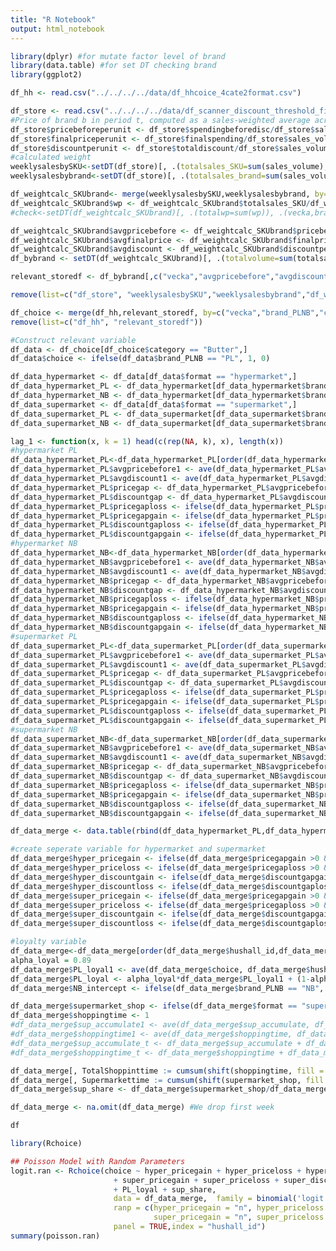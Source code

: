 ```yaml
---
title: "R Notebook"
output: html_notebook
---
```

```r
library(dplyr) #for mutate factor level of brand
library(data.table) #for set DT checking brand
library(ggplot2)
```

```r
df_hh <- read.csv("../../../../data/df_hhcoice_4cate2format.csv")
```

```r

df_store <- read.csv("../../../../data/df_scanner_discount_threshold_filteredSKU.csv")
#Price of brand b in period t, computed as a sales-weighted average across its SKUs sold in period t
df_store$pricebeforeperunit <- df_store$spendingbeforedisc/df_store$sales_volume
df_store$finalpriceperunit <- df_store$finalspending/df_store$sales_volume
df_store$discountperunit <- df_store$totaldiscount/df_store$sales_volume
#calculated weight
weeklysalesbySKU<-setDT(df_store)[, .(totalsales_SKU=sum(sales_volume),pricebeforeperunit=mean(pricebeforeperunit),finalpriceperunit=mean(finalpriceperunit),discountperunit=mean(discountperunit)), .(produkt_id,vecka,brand_PLNB,category,format)] 
weeklysalesbybrand<-setDT(df_store)[, .(totalsales_brand=sum(sales_volume)), .(vecka,brand_PLNB,category,format)] 

df_weightcalc_SKUbrand<- merge(weeklysalesbySKU,weeklysalesbybrand, by=c("vecka","brand_PLNB","category","format"))
df_weightcalc_SKUbrand$wp <- df_weightcalc_SKUbrand$totalsales_SKU/df_weightcalc_SKUbrand$totalsales_brand
#check<-setDT(df_weightcalc_SKUbrand)[, .(totalwp=sum(wp)), .(vecka,brand_PLNB)] #check if weight sum to 1

df_weightcalc_SKUbrand$avgpricebefore <- df_weightcalc_SKUbrand$pricebeforeperunit*df_weightcalc_SKUbrand$wp
df_weightcalc_SKUbrand$avgfinalprice <- df_weightcalc_SKUbrand$finalpriceperunit*df_weightcalc_SKUbrand$wp
df_weightcalc_SKUbrand$avgdiscount <- df_weightcalc_SKUbrand$discountperunit*df_weightcalc_SKUbrand$wp
df_bybrand <- setDT(df_weightcalc_SKUbrand)[, .(totalvolume=sum(totalsales_SKU),LL=uniqueN(produkt_id),avgpricebefore=sum(avgpricebefore),avgfinalprice=sum(avgfinalprice),avgdiscount=sum(avgdiscount)), .(vecka,brand_PLNB,category,format)]

relevant_storedf <- df_bybrand[,c("vecka","avgpricebefore","avgdiscount","brand_PLNB","category","format")]

remove(list=c("df_store", "weeklysalesbySKU","weeklysalesbybrand","df_weightcalc_SKUbrand","df_bybrand")) 
```

```r
df_choice <- merge(df_hh,relevant_storedf, by=c("vecka","brand_PLNB","category","format"))
remove(list=c("df_hh", "relevant_storedf"))
```

```r
#Construct relevant variable
df_data <- df_choice[df_choice$category == "Butter",]
df_data$choice <- ifelse(df_data$brand_PLNB == "PL", 1, 0)

df_data_hypermarket <- df_data[df_data$format == "hypermarket",]
df_data_hypermarket_PL <- df_data_hypermarket[df_data_hypermarket$brand_PLNB == "PL",]
df_data_hypermarket_NB <- df_data_hypermarket[df_data_hypermarket$brand_PLNB == "NB",]
df_data_supermarket <- df_data[df_data$format == "supermarket",]
df_data_supermarket_PL <- df_data_supermarket[df_data_supermarket$brand_PLNB == "PL",]
df_data_supermarket_NB <- df_data_supermarket[df_data_supermarket$brand_PLNB == "NB",]

lag_1 <- function(x, k = 1) head(c(rep(NA, k), x), length(x))
#hypermarket PL
df_data_hypermarket_PL<-df_data_hypermarket_PL[order(df_data_hypermarket_PL$hushall_id,df_data_hypermarket_PL$vecka),]
df_data_hypermarket_PL$avgpricebefore1 <- ave(df_data_hypermarket_PL$avgpricebefore, df_data_hypermarket_PL$hushall_id, FUN= lag_1)
df_data_hypermarket_PL$avgdiscount1 <- ave(df_data_hypermarket_PL$avgdiscount, df_data_hypermarket_PL$hushall_id, FUN= lag_1)
df_data_hypermarket_PL$pricegap <- df_data_hypermarket_PL$avgpricebefore - df_data_hypermarket_PL$avgpricebefore1
df_data_hypermarket_PL$discountgap <- df_data_hypermarket_PL$avgdiscount - df_data_hypermarket_PL$avgdiscount1
df_data_hypermarket_PL$pricegaploss <- ifelse(df_data_hypermarket_PL$pricegap >0, -df_data_hypermarket_PL$pricegap, 0)
df_data_hypermarket_PL$pricegapgain <- ifelse(df_data_hypermarket_PL$pricegap <0, df_data_hypermarket_PL$pricegap, 0)
df_data_hypermarket_PL$discountgaploss <- ifelse(df_data_hypermarket_PL$discountgap <0, -df_data_hypermarket_PL$discountgap, 0)
df_data_hypermarket_PL$discountgapgain <- ifelse(df_data_hypermarket_PL$discountgap >0, df_data_hypermarket_PL$discountgap, 0)
#hypermarket NB
df_data_hypermarket_NB<-df_data_hypermarket_NB[order(df_data_hypermarket_NB$hushall_id,df_data_hypermarket_NB$vecka),]
df_data_hypermarket_NB$avgpricebefore1 <- ave(df_data_hypermarket_NB$avgpricebefore, df_data_hypermarket_NB$hushall_id, FUN= lag_1)
df_data_hypermarket_NB$avgdiscount1 <- ave(df_data_hypermarket_NB$avgdiscount, df_data_hypermarket_NB$hushall_id, FUN= lag_1)
df_data_hypermarket_NB$pricegap <- df_data_hypermarket_NB$avgpricebefore - df_data_hypermarket_NB$avgpricebefore1
df_data_hypermarket_NB$discountgap <- df_data_hypermarket_NB$avgdiscount - df_data_hypermarket_NB$avgdiscount1
df_data_hypermarket_NB$pricegaploss <- ifelse(df_data_hypermarket_NB$pricegap >0, -df_data_hypermarket_NB$pricegap, 0)
df_data_hypermarket_NB$pricegapgain <- ifelse(df_data_hypermarket_NB$pricegap <0, df_data_hypermarket_NB$pricegap, 0)
df_data_hypermarket_NB$discountgaploss <- ifelse(df_data_hypermarket_NB$discountgap <0, -df_data_hypermarket_NB$discountgap, 0)
df_data_hypermarket_NB$discountgapgain <- ifelse(df_data_hypermarket_NB$discountgap >0, df_data_hypermarket_NB$discountgap, 0)
#supermarket PL
df_data_supermarket_PL<-df_data_supermarket_PL[order(df_data_supermarket_PL$hushall_id,df_data_supermarket_PL$vecka),]
df_data_supermarket_PL$avgpricebefore1 <- ave(df_data_supermarket_PL$avgpricebefore, df_data_supermarket_PL$hushall_id, FUN= lag_1)
df_data_supermarket_PL$avgdiscount1 <- ave(df_data_supermarket_PL$avgdiscount, df_data_supermarket_PL$hushall_id, FUN= lag_1)
df_data_supermarket_PL$pricegap <- df_data_supermarket_PL$avgpricebefore - df_data_supermarket_PL$avgpricebefore1
df_data_supermarket_PL$discountgap <- df_data_supermarket_PL$avgdiscount - df_data_supermarket_PL$avgdiscount1
df_data_supermarket_PL$pricegaploss <- ifelse(df_data_supermarket_PL$pricegap >0, -df_data_supermarket_PL$pricegap, 0)
df_data_supermarket_PL$pricegapgain <- ifelse(df_data_supermarket_PL$pricegap <0, df_data_supermarket_PL$pricegap, 0)
df_data_supermarket_PL$discountgaploss <- ifelse(df_data_supermarket_PL$discountgap <0, -df_data_supermarket_PL$discountgap, 0)
df_data_supermarket_PL$discountgapgain <- ifelse(df_data_supermarket_PL$discountgap >0, df_data_supermarket_PL$discountgap, 0)
#supermarket NB
df_data_supermarket_NB<-df_data_supermarket_NB[order(df_data_supermarket_NB$hushall_id,df_data_supermarket_NB$vecka),]
df_data_supermarket_NB$avgpricebefore1 <- ave(df_data_supermarket_NB$avgpricebefore, df_data_supermarket_NB$hushall_id, FUN= lag_1)
df_data_supermarket_NB$avgdiscount1 <- ave(df_data_supermarket_NB$avgdiscount, df_data_supermarket_NB$hushall_id, FUN= lag_1)
df_data_supermarket_NB$pricegap <- df_data_supermarket_NB$avgpricebefore - df_data_supermarket_NB$avgpricebefore1
df_data_supermarket_NB$discountgap <- df_data_supermarket_NB$avgdiscount - df_data_supermarket_NB$avgdiscount1
df_data_supermarket_NB$pricegaploss <- ifelse(df_data_supermarket_NB$pricegap >0, -df_data_supermarket_NB$pricegap, 0)
df_data_supermarket_NB$pricegapgain <- ifelse(df_data_supermarket_NB$pricegap <0, df_data_supermarket_NB$pricegap, 0)
df_data_supermarket_NB$discountgaploss <- ifelse(df_data_supermarket_NB$discountgap <0, -df_data_supermarket_NB$discountgap, 0)
df_data_supermarket_NB$discountgapgain <- ifelse(df_data_supermarket_NB$discountgap >0, df_data_supermarket_NB$discountgap, 0)

df_data_merge <- data.table(rbind(df_data_hypermarket_PL,df_data_hypermarket_NB,df_data_supermarket_PL,df_data_supermarket_NB))

#create seperate variable for hypermarket and supermarket
df_data_merge$hyper_pricegain <- ifelse(df_data_merge$pricegapgain >0 & df_data_merge$format == "hypermarket" , df_data_merge$pricegapgain, 0)
df_data_merge$hyper_priceloss <- ifelse(df_data_merge$pricegaploss >0 & df_data_merge$format == "hypermarket" , df_data_merge$pricegaploss, 0)
df_data_merge$hyper_discountgain <- ifelse(df_data_merge$discountgapgain >0 & df_data_merge$format == "hypermarket" , df_data_merge$discountgapgain, 0)
df_data_merge$hyper_discountloss <- ifelse(df_data_merge$discountgaploss >0 & df_data_merge$format == "hypermarket" , df_data_merge$discountgaploss, 0)
df_data_merge$super_pricegain <- ifelse(df_data_merge$pricegapgain >0 & df_data_merge$format == "supermarket" , df_data_merge$pricegapgain, 0)
df_data_merge$super_priceloss <- ifelse(df_data_merge$pricegaploss >0 & df_data_merge$format == "supermarket" , df_data_merge$pricegaploss, 0)
df_data_merge$super_discountgain <- ifelse(df_data_merge$discountgapgain >0 & df_data_merge$format == "supermarket" , df_data_merge$discountgapgain, 0)
df_data_merge$super_discountloss <- ifelse(df_data_merge$discountgaploss >0 & df_data_merge$format == "supermarket" , df_data_merge$discountgaploss, 0)

#loyalty variable
df_data_merge<-df_data_merge[order(df_data_merge$hushall_id,df_data_merge$vecka),]
alpha_loyal = 0.89
df_data_merge$PL_loyal1 <- ave(df_data_merge$choice, df_data_merge$hushall_id, FUN= lag_1)
df_data_merge$PL_loyal <- alpha_loyal*df_data_merge$PL_loyal1 + (1-alpha_loyal)*df_data_merge$choice
df_data_merge$NB_intercept <- ifelse(df_data_merge$brand_PLNB == "NB", 1, 0)

df_data_merge$supermarket_shop <- ifelse(df_data_merge$format == "supermarket", 1, 0)
df_data_merge$shoppingtime <- 1
#df_data_merge$sup_accumulate1 <- ave(df_data_merge$sup_accumulate, df_data_merge$hushall_id, FUN= lag_1)
#df_data_merge$shoppingtime1 <- ave(df_data_merge$shoppingtime, df_data_merge$hushall_id, FUN= lag_1)
#df_data_merge$sup_accumulate_t <- df_data_merge$sup_accumulate + df_data_merge$sup_accumulate1
#df_data_merge$shoppingtime_t <- df_data_merge$shoppingtime + df_data_merge$shoppingtime[-1]

df_data_merge[, TotalShoppinttime := cumsum(shift(shoppingtime, fill = 1)), by = hushall_id]
df_data_merge[, Supermarkettime := cumsum(shift(supermarket_shop, fill = 0)), by = hushall_id]
df_data_merge$sup_share <- df_data_merge$supermarket_shop/df_data_merge$TotalShoppinttime

df_data_merge <- na.omit(df_data_merge) #We drop first week

df
```

```r
library(Rchoice)

## Poisson Model with Random Parameters
logit.ran <- Rchoice(choice ~ hyper_pricegain + hyper_priceloss + hyper_discountgain + hyper_discountloss 
                       + super_pricegain + super_priceloss + super_discountgain + super_discountloss
                       + PL_loyal + sup_share, 
                       data = df_data_merge,  family = binomial('logit'),
                       ranp = c(hyper_pricegain = "n", hyper_priceloss = "n", hyper_discountgain = "n", hyper_discountloss = "n",
                                super_pricegain = "n", super_priceloss = "n", super_discountgain = "n", super_discountloss= "n"),
                       panel = TRUE,index = "hushall_id")
summary(poisson.ran)     

```


